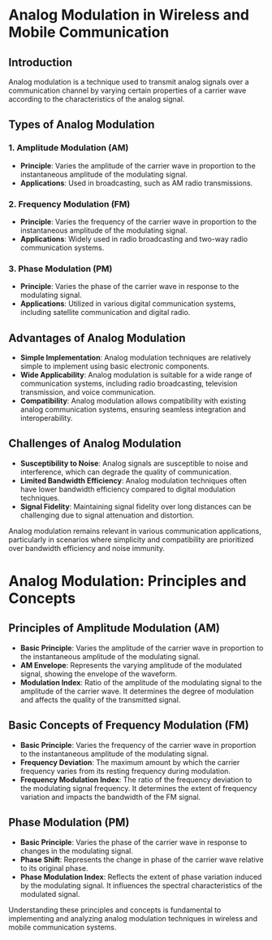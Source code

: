 # Analog Modulation in Wireless and Mobile Communication

## Introduction

Analog modulation is a technique used to transmit analog signals over a communication channel by varying certain properties of a carrier wave according to the characteristics of the analog signal.

## Types of Analog Modulation

### 1. Amplitude Modulation (AM)

- **Principle**: Varies the amplitude of the carrier wave in proportion to the instantaneous amplitude of the modulating signal.
- **Applications**: Used in broadcasting, such as AM radio transmissions.

### 2. Frequency Modulation (FM)

- **Principle**: Varies the frequency of the carrier wave in proportion to the instantaneous amplitude of the modulating signal.
- **Applications**: Widely used in radio broadcasting and two-way radio communication systems.

### 3. Phase Modulation (PM)

- **Principle**: Varies the phase of the carrier wave in response to the modulating signal.
- **Applications**: Utilized in various digital communication systems, including satellite communication and digital radio.

## Advantages of Analog Modulation

- **Simple Implementation**: Analog modulation techniques are relatively simple to implement using basic electronic components.
- **Wide Applicability**: Analog modulation is suitable for a wide range of communication systems, including radio broadcasting, television transmission, and voice communication.
- **Compatibility**: Analog modulation allows compatibility with existing analog communication systems, ensuring seamless integration and interoperability.

## Challenges of Analog Modulation

- **Susceptibility to Noise**: Analog signals are susceptible to noise and interference, which can degrade the quality of communication.
- **Limited Bandwidth Efficiency**: Analog modulation techniques often have lower bandwidth efficiency compared to digital modulation techniques.
- **Signal Fidelity**: Maintaining signal fidelity over long distances can be challenging due to signal attenuation and distortion.

Analog modulation remains relevant in various communication applications, particularly in scenarios where simplicity and compatibility are prioritized over bandwidth efficiency and noise immunity.

# Analog Modulation: Principles and Concepts

## Principles of Amplitude Modulation (AM)

- **Basic Principle**: Varies the amplitude of the carrier wave in proportion to the instantaneous amplitude of the modulating signal.
- **AM Envelope**: Represents the varying amplitude of the modulated signal, showing the envelope of the waveform.
- **Modulation Index**: Ratio of the amplitude of the modulating signal to the amplitude of the carrier wave. It determines the degree of modulation and affects the quality of the transmitted signal.

## Basic Concepts of Frequency Modulation (FM)

- **Basic Principle**: Varies the frequency of the carrier wave in proportion to the instantaneous amplitude of the modulating signal.
- **Frequency Deviation**: The maximum amount by which the carrier frequency varies from its resting frequency during modulation.
- **Frequency Modulation Index**: The ratio of the frequency deviation to the modulating signal frequency. It determines the extent of frequency variation and impacts the bandwidth of the FM signal.

## Phase Modulation (PM)

- **Basic Principle**: Varies the phase of the carrier wave in response to changes in the modulating signal.
- **Phase Shift**: Represents the change in phase of the carrier wave relative to its original phase.
- **Phase Modulation Index**: Reflects the extent of phase variation induced by the modulating signal. It influences the spectral characteristics of the modulated signal.

Understanding these principles and concepts is fundamental to implementing and analyzing analog modulation techniques in wireless and mobile communication systems.